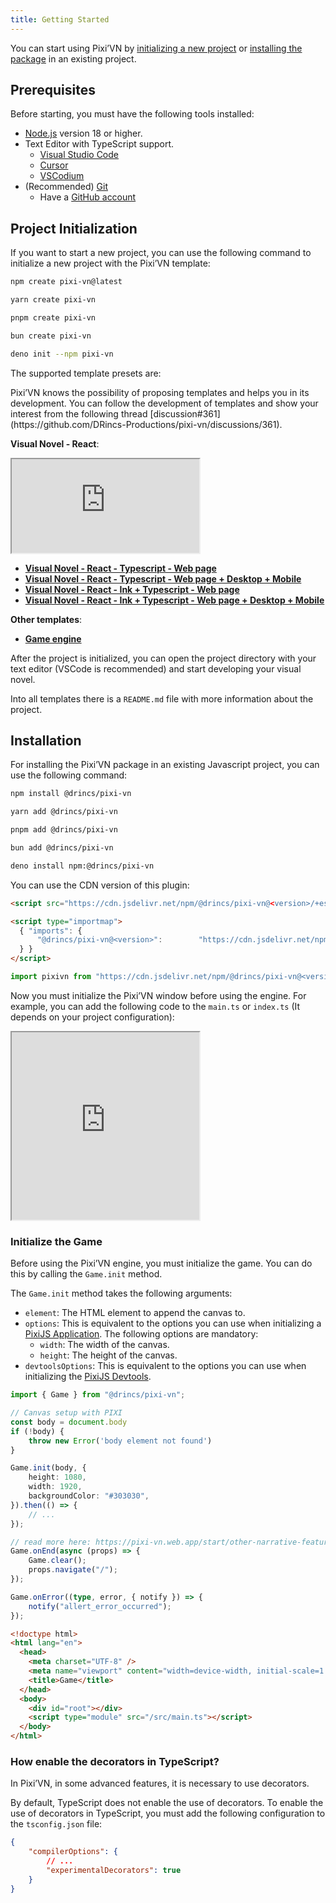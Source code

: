 ```yaml
---
title: Getting Started
---
```



You can start using Pixi’VN by [initializing a new project](#project-initialization) or [installing the package](#installation) in an existing project.

## Prerequisites

Before starting, you must have the following tools installed:

* [Node.js](https://nodejs.org/) version 18 or higher.
* Text Editor with TypeScript support.
  * [Visual Studio Code](https://code.visualstudio.com/)
  * [Cursor](https://www.cursor.com/)
  * [VSCodium](https://vscodium.com/)
* (Recommended) [Git](https://git-scm.com/)
  * Have a [GitHub account](https://github.com/)

## Project Initialization

If you want to start a new project, you can use the following command to initialize a new project with the Pixi’VN template:

```sh tab="npm"
npm create pixi-vn@latest
```

```sh tab="yarn"
yarn create pixi-vn
```

```sh tab="pnpm"
pnpm create pixi-vn
```

```sh tab="bun"
bun create pixi-vn
```

```sh tab="deno"
deno init --npm pixi-vn
```

The supported template presets are:

<Callout title="More templates will be added in the future" type="info">
Pixi’VN knows the possibility of proposing templates and helps you in its development. You can follow the development of templates and show your interest from the following thread [discussion#361](https://github.com/DRincs-Productions/pixi-vn/discussions/361).
</Callout>

**Visual Novel - React**:

<iframe src="https://pixi-vn-react-template.web.app/"
    title="Visual Novel - React"
    style={{
        width: "100%",
        height: "400px",
        border: "0",
        borderRadius: "4px",
        overflow: "hidden",
    }}
    allowFullScreen={true}
></iframe>

* **[Visual Novel - React - Typescript - Web page](https://github.com/DRincs-Productions/pixi-vn-react-template)**
* **[Visual Novel - React - Typescript - Web page + Desktop + Mobile](https://github.com/DRincs-Productions/pixi-vn-react-template/tree/tauri)**
* **[Visual Novel - React - Ink + Typescript - Web page](https://github.com/DRincs-Productions/pixi-vn-react-template/tree/ink)**
* **[Visual Novel - React - Ink + Typescript - Web page + Desktop + Mobile](https://github.com/DRincs-Productions/pixi-vn-react-template/tree/ink-tauri)**

**Other templates**:

* **[Game engine](https://github.com/DRincs-Productions/pixi-vn-game-engine-template)**

After the project is initialized, you can open the project directory with your text editor (VSCode is recommended) and start developing your visual novel.

Into all templates there is a `README.md` file with more information about the project.

## Installation

For installing the Pixi’VN package in an existing Javascript project, you can use the following command:

```sh tab="npm"
npm install @drincs/pixi-vn
```

```sh tab="yarn"
yarn add @drincs/pixi-vn
```

```sh tab="pnpm"
pnpm add @drincs/pixi-vn
```

```sh tab="bun"
bun add @drincs/pixi-vn
```

```sh tab="deno"
deno install npm:@drincs/pixi-vn
```

You can use the CDN version of this plugin:

```html tab="script tag"
<script src="https://cdn.jsdelivr.net/npm/@drincs/pixi-vn@<version>/+esm"></script>
```

```html tab="import map"
<script type="importmap">
  { "imports": {
      "@drincs/pixi-vn@<version>":        "https://cdn.jsdelivr.net/npm/@drincs/pixi-vn/+esm"
  } }
</script>
```

```js tab="js import"
import pixivn from "https://cdn.jsdelivr.net/npm/@drincs/pixi-vn@<version>/+esm";
```

Now you must initialize the Pixi’VN window before using the engine. For example, you can add the following code to the `main.ts` or `index.ts` (It depends on your project configuration):

<iframe src="https://codepen.io/BlackRam-oss/embed/oNrqgNd?default-tab=js%2Cresult"
  height="300"
  style={{
    width: "100%",
  }}
  title="Pixi’VN"
  loading="lazy"
  allowFullScreen={true}
>
  See the Pen <a href="https://codepen.io/BlackRam-oss/pen/oNrqgNd">
  Pixi’VN</a> by Black Ram (<a href="https://codepen.io/BlackRam-oss">@BlackRam-oss</a>)
  on <a href="https://codepen.io">CodePen</a>.
</iframe>

### Initialize the Game

Before using the Pixi’VN engine, you must initialize the game. You can do this by calling the `Game.init` method.

The `Game.init` method takes the following arguments:

* `element`: The HTML element to append the canvas to.
* `options`: This is equivalent to the options you can use when initializing a [PixiJS Application](https://pixijs.com/8.x/guides/basics/getting-started#creating-an-application). The following options are mandatory:
  * `width`: The width of the canvas.
  * `height`: The height of the canvas.
* `devtoolsOptions`: This is equivalent to the options you can use when initializing the [PixiJS Devtools](/start/canvas.md#use-pixijs-devtools-with-pixivn).

```ts tab="src/main.tsx"
import { Game } from "@drincs/pixi-vn";

// Canvas setup with PIXI
const body = document.body
if (!body) {
    throw new Error('body element not found')
}

Game.init(body, {
    height: 1080,
    width: 1920,
    backgroundColor: "#303030",
}).then(() => {
    // ...
});

// read more here: https://pixi-vn.web.app/start/other-narrative-features.html#how-manage-the-end-of-the-game
Game.onEnd(async (props) => {
    Game.clear();
    props.navigate("/");
});

Game.onError((type, error, { notify }) => {
    notify("allert_error_occurred");
});
```

```html tab="index.html"
<!doctype html>
<html lang="en">
  <head>
    <meta charset="UTF-8" />
    <meta name="viewport" content="width=device-width, initial-scale=1.0" />
    <title>Game</title>
  </head>
  <body>
    <div id="root"></div>
    <script type="module" src="/src/main.ts"></script>
  </body>
</html>
```

### How enable the decorators in TypeScript?

In Pixi’VN, in some advanced features, it is necessary to use decorators.

By default, TypeScript does not enable the use of decorators. To enable the use of decorators in TypeScript, you must add the following configuration to the `tsconfig.json` file:

```json title="tsconfig.json"
{
    "compilerOptions": {
        // ...
        "experimentalDecorators": true
    }
}
```
